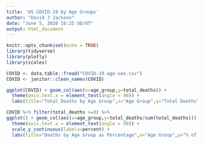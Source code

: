 ```yaml
---
title: 'US COVID-19 by Age Groups'
author: "David J Jackson"
date: "June 5, 2020 16:25 UD/UT"
output: html_document
---
```


```r
knitr::opts_chunk$set(echo = TRUE)
library(tidyverse)
library(plotly)
library(scales)
```
```r
COVID <- data.table::fread("COVID-19-age-sex.csv")
COVID <- janitor::clean_names(COVID)

```
```r

ggplot(COVID) + geom_col(aes(x=age_group,y=total_deaths)) +
  theme(axis.text.x = element_text(angle = 90)) +
  labs(title="Total Deaths by Age Group",x="Age Group",y="Total Deaths")
```
```r
COVID %>% filter(total_deaths >=0) %>%
ggplot() + geom_col(aes(x=age_group,y=total_deaths/sum(total_deaths))) +
  theme(axis.text.x = element_text(angle = 90)) + 
  scale_y_continuous(labels=percent) +
  labs(title="Deaths by Age Group as Percentage",x="Age Group",y="% of Age")
```

